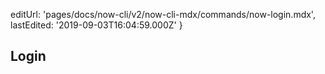 
  editUrl: 'pages/docs/now-cli/v2/now-cli-mdx/commands/now-login.mdx',
  lastEdited: '2019-09-03T16:04:59.000Z'
}

## Login
